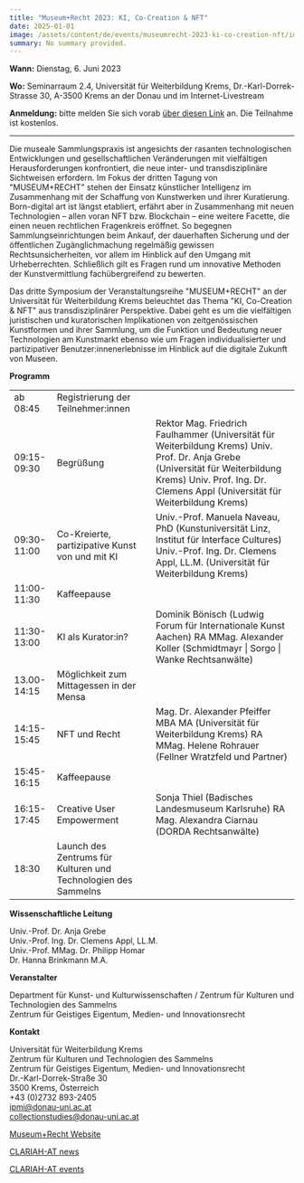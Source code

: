 ```yaml
---
title: "Museum+Recht 2023: KI, Co-Creation & NFT"
date: 2025-01-01
image: /assets/content/de/events/museumrecht-2023-ki-co-creation-nft/image.png
summary: No summary provided.
---
```


**Wann:** Dienstag, 6. Juni 2023

**Wo:** Seminarraum 2.4, Universität für Weiterbildung Krems, Dr.-Karl-Dorrek-Strasse 30, A-3500 Krems an der Donau und im Internet-Livestream

**Anmeldung:** bitte melden Sie sich vorab [über diesen Link](https://www.donau-uni.ac.at/de/universitaet/fakultaeten/wirtschaft-globalisierung/departments/rechtswissenschaften-internationale-beziehungen/geistiges-eigentum/news-veranstaltungen/veranstaltungen/2023/museum-und-recht-2023.html) an. Die Teilnahme ist kostenlos.

***

Die museale Sammlungspraxis ist angesichts der rasanten technologischen Entwicklungen und gesellschaftlichen Veränderungen mit vielfältigen Herausforderungen konfrontiert, die neue inter- und transdisziplinäre Sichtweisen erfordern. Im Fokus der dritten Tagung von "MUSEUM+RECHT" stehen der Einsatz künstlicher Intelligenz im Zusammenhang mit der Schaffung von Kunstwerken und ihrer Kuratierung. Born-digital art ist längst etabliert, erfährt aber in Zusammenhang mit neuen Technologien – allen voran NFT bzw. Blockchain – eine weitere Facette, die einen neuen rechtlichen Fragenkreis eröffnet. So begegnen Sammlungseinrichtungen beim Ankauf, der dauerhaften Sicherung und der öffentlichen Zugänglichmachung regelmäßig gewissen Rechtsunsicherheiten, vor allem im Hinblick auf den Umgang mit Urheberrechten. Schließlich gilt es Fragen rund um innovative Methoden der Kunstvermittlung fachübergreifend zu bewerten.

Das dritte Symposium der Veranstaltungsreihe "MUSEUM+RECHT" an der Universität für Weiterbildung Krems beleuchtet das Thema "KI, Co-Creation & NFT" aus transdisziplinärer Perspektive. Dabei geht es um die vielfältigen juristischen und kuratorischen Implikationen von zeitgenössischen Kunstformen und ihrer Sammlung, um die Funktion und Bedeutung neuer Technologien am Kunstmarkt ebenso wie um Fragen individualisierter und partizipativer Benutzer:innenerlebnisse im Hinblick auf die digitale Zukunft von Museen.

**Programm**

|             |                                                                |                                                                                                                                                                                                                 |
| ----------- | -------------------------------------------------------------- | --------------------------------------------------------------------------------------------------------------------------------------------------------------------------------------------------------------- |
| ab 08:45    | Registrierung der Teilnehmer:innen                             |                                                                                                                                                                                                                 |
| 09:15-09:30 | Begrüßung                                                      | Rektor Mag. Friedrich Faulhammer (Universität für Weiterbildung Krems) Univ. Prof. Dr. Anja Grebe (Universität für Weiterbildung Krems) Univ. Prof. Ing. Dr. Clemens Appl (Universität für Weiterbildung Krems) |
| 09:30-11:00 | Co-Kreierte, partizipative Kunst von und mit KI                | Univ.-Prof. Manuela Naveau, PhD (Kunstuniversität Linz, Institut für Interface Cultures) Univ.-Prof. Ing. Dr. Clemens Appl, LL.M. (Universität für Weiterbildung Krems)                                         |
| 11:00-11:30 | Kaffeepause                                                    |                                                                                                                                                                                                                 |
| 11:30-13:00 | KI als Kurator:in?                                             | Dominik Bönisch (Ludwig Forum für Internationale Kunst Aachen) RA MMag. Alexander Koller (Schmidtmayr \| Sorgo \| Wanke Rechtsanwälte)                                                                          |
| 13.00-14:15 | Möglichkeit zum Mittagessen in der Mensa                       |                                                                                                                                                                                                                 |
| 14:15-15:45 | NFT und Recht                                                  | Mag. Dr. Alexander Pfeiffer MBA MA (Universität für Weiterbildung Krems) RA MMag. Helene Rohrauer (Fellner Wratzfeld und Partner)                                                                               |
| 15:45-16:15 | Kaffeepause                                                    |                                                                                                                                                                                                                 |
| 16:15-17:45 | Creative User Empowerment                                      | Sonja Thiel (Badisches Landesmuseum Karlsruhe) RA Mag. Alexandra Ciarnau (DORDA Rechtsanwälte)                                                                                                                  |
| 18:30       | Launch des Zentrums für Kulturen und Technologien des Sammelns |                                                                                                                                                                                                                 |

**Wissenschaftliche Leitung**

Univ.-Prof. Dr. Anja Grebe\
Univ.-Prof. Ing. Dr. Clemens Appl, LL.M.\
Univ.-Prof. MMag. Dr. Philipp Homar\
Dr. Hanna Brinkmann M.A.

**Veranstalter**

Department für Kunst- und Kulturwissenschaften / Zentrum für Kulturen und Technologien des Sammelns\
Zentrum für Geistiges Eigentum, Medien- und Innovationsrecht

**Kontakt**

Universität für Weiterbildung Krems\
Zentrum für Kulturen und Technologien des Sammelns\
Zentrum für Geistiges Eigentum, Medien- und Innovationsrecht\
Dr.-Karl-Dorrek-Straße 30\
3500 Krems, Österreich\
+43 (0)2732 893-2405\
[ipmi@donau-uni.ac.at](mailto:ipmi@donau-uni.ac.at)\
[collectionstudies@donau-uni.ac.at](mailto:collectionstudies@donau-uni.ac.at)

[Museum+Recht Website](https://www.donau-uni.ac.at/de/universitaet/fakultaeten/wirtschaft-globalisierung/departments/rechtswissenschaften-internationale-beziehungen/geistiges-eigentum/news-veranstaltungen/veranstaltungen/2023/museum-und-recht-2023.html)

[CLARIAH-AT news](https://clariah.at/de/aktuelles/)

[CLARIAH-AT events](https://clariah.at/de/veranstaltungen/)
